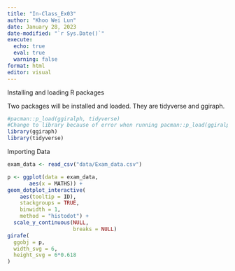 ```yaml
---
title: "In-Class_Ex03"
author: "Khoo Wei Lun"
date: January 28, 2023
date-modified: "`r Sys.Date()`"
execute: 
  echo: true
  eval: true
  warning: false
format: html
editor: visual
---
```


Installing and loading R packages

Two packages will be installed and loaded. They are tidyverse and ggiraph.

```r
#pacman::p_load(ggiralph, tidyverse)
#Change to library because of error when running pacman::p_load(ggiralph)
library(ggiraph)
library(tidyverse)

```
Importing Data

```r
exam_data <- read_csv("data/Exam_data.csv")

```

```r
p <- ggplot(data = exam_data,
       aes(x = MATHS)) +
geom_dotplot_interactive(
    aes(tooltip = ID),
    stackgroups = TRUE, 
    binwidth = 1, 
    method = "histodot") +
  scale_y_continuous(NULL, 
                     breaks = NULL)
girafe(
  ggobj = p,
  width_svg = 6,
  height_svg = 6*0.618
)
```

